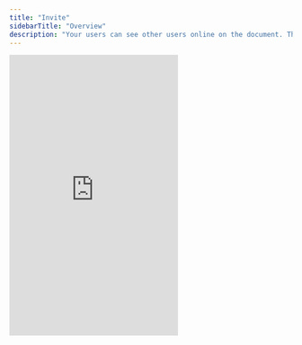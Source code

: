 ```yaml
---
title: "Invite"
sidebarTitle: "Overview"
description: "Your users can see other users online on the document. This makes your app feel alive."
---
```


<Frame>
<iframe
  src="https://snippyly-demo-html-dev.web.app/landing-page-demo.html?feature=user-invite"
  scrolling="no"
  frameborder="0"
  class="w-full"
  height="500px"
></iframe>
</Frame>
